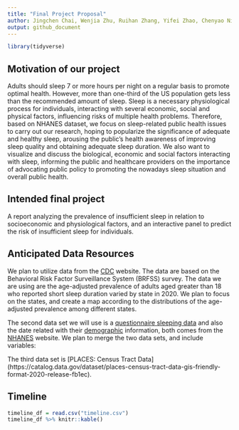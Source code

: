 ```yaml
---
title: "Final Project Proposal"
author: Jingchen Chai, Wenjia Zhu, Ruihan Zhang, Yifei Zhao, Chenyao Ni
output: github_document
---
```


```r
library(tidyverse)
```

## Motivation of our project
Adults should sleep 7 or more hours per night on a regular basis to promote optimal health.
However, more than one-third of the US population gets less than the recommended amount of sleep. Sleep is a necessary physiological process for individuals, interacting with several economic, social and physical factors, influencing risks of multiple health problems. Therefore, based on NHANES dataset, we focus on sleep-related public health issues to carry out our research, hoping to popularize the significance of adequate and healthy sleep, arousing the public's health awareness of improving sleep quality and obtaining adequate sleep duration. We also want to visualize and discuss the biological, economic and social factors interacting with sleep, informing the public and healthcare providers on the importance of advocating public policy to promoting the nowadays sleep situation and overall public health.



## Intended final project
A report analyzing the prevalence of insufficient sleep in relation to socioeconomic and physiological factors, and an interactive panel to predict the risk of insufficient sleep for individuals. 














## Anticipated Data Resources

We plan to utilize data from the [CDC](https://www.cdc.gov/sleep/data-and-statistics/adults.html) website. The data are based on the Behavioral Risk Factor Surveillance System (BRFSS) survey. The data we are using are the age-adjusted prevalence of adults aged greater than 18 who reported short sleep duration varied by state in 2020. We plan to focus on the states, and create a map according to the distributions of the age-adjusted prevalence among different states. 

The second data set we will use is a [questionnaire sleeping data](https://wwwn.cdc.gov/Nchs/Nhanes/2017-2018/SLQ_J.htm) and also the date related with their [demographic](https://wwwn.cdc.gov/Nchs/Nhanes/2017-2018/DEMO_J.htm) information, both comes from the [NHANES](https://www.cdc.gov/nchs/nhanes/index.htm) website. We plan to merge the two data sets, and include variables: 

The third data set is [PLACES: Census Tract Data] (https://catalog.data.gov/dataset/places-census-tract-data-gis-friendly-format-2020-release-fb1ec). 

## Timeline
```r
timeline_df = read.csv("timeline.csv")
timeline_df %>% knitr::kable()
```



